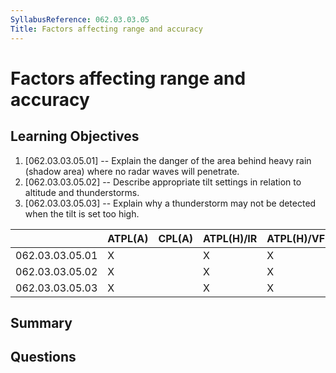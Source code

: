 ```yaml
---
SyllabusReference: 062.03.03.05
Title: Factors affecting range and accuracy
---
```


# Factors affecting range and accuracy

## Learning Objectives

1. [062.03.03.05.01] -- Explain the danger of the area behind heavy rain (shadow
   area) where no radar waves will penetrate.
2. [062.03.03.05.02] -- Describe appropriate tilt settings in relation to
   altitude and thunderstorms.
3. [062.03.03.05.03] -- Explain why a thunderstorm may not be detected when the
   tilt is set too high.

|                 | ATPL(A) | CPL(A) | ATPL(H)/IR | ATPL(H)/VFR | CPL(H) | IR  | CBIR(A) |
| --------------- | ------- | ------ | ---------- | ----------- | ------ | --- | ------- |
| 062.03.03.05.01 | X       |        | X          | X           |        | X   | X       |
| 062.03.03.05.02 | X       |        | X          | X           |        | X   | X       |
| 062.03.03.05.03 | X       |        | X          | X           |        | X   | X       |

## Summary

## Questions
